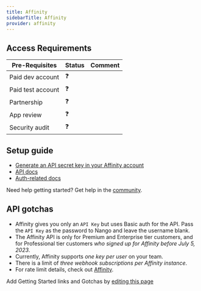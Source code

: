 ```yaml
---
title: Affinity
sidebarTitle: Affinity
provider: affinity
---
```



<Overview />
<PreBuiltTooling provider={providers[pageMetadata.provider]} />
<PreBuiltUseCases />

## Access Requirements
| Pre-Requisites | Status | Comment|
| - | - | - |
| Paid dev account | ❓ |  |
| Paid test account | ❓ |  |
| Partnership | ❓ | |
| App review | ❓ |  |
| Security audit | ❓ | |



## Setup guide

-   [Generate an API secret key in your Affinity account](https://api-docs.affinity.co/#getting-started)
-   [API docs](https://api-docs.affinity.co/#introduction)
-   [Auth-related docs](https://api-docs.affinity.co/#authentication)

<Tip>Need help getting started? Get help in the [community](https://nango.dev/slack).</Tip>


## API gotchas
- Affinity gives you only an `API Key` but uses Basic auth for the API. Pass the `API Key` as the password to Nango and leave the username blank.
- The Affinity API is only for Premium and Enterprise tier customers, and for Professional tier customers _who signed up for Affinity before July 5, 2023_.
- Currently, Affinity supports _one key per user_ on your team.
- There is a limit of _three webhook subscriptions per Affinity instance_.
- For rate limit details, check out [Affinity](https://api-docs.affinity.co/#rate-limits).
 
<Note>Add Getting Started links and Gotchas by [editing this page](https://github.com/nangohq/nango/tree/master/docs-v2/integrations/all/affinity.mdx)</Note>
